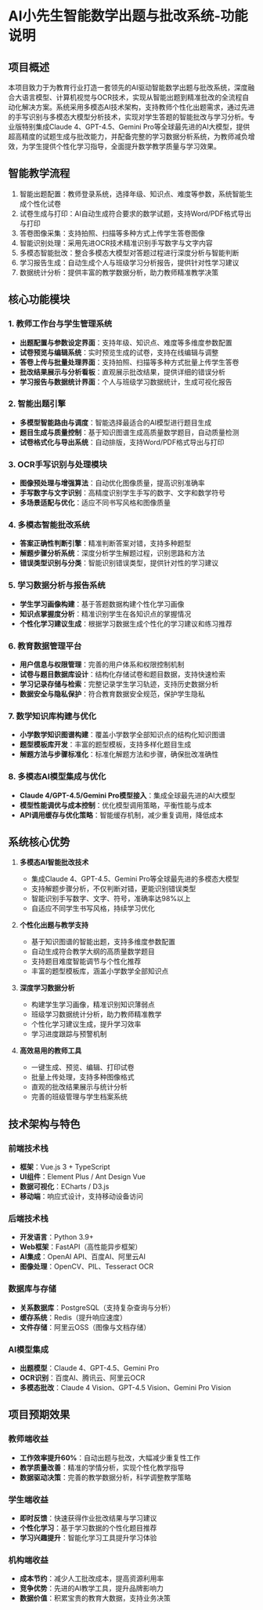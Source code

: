 # AI小先生智能数学出题与批改系统-功能说明

## 项目概述

本项目致力于为教育行业打造一套领先的AI驱动智能数学出题与批改系统，深度融合大语言模型、计算机视觉与OCR技术，实现从智能出题到精准批改的全流程自动化解决方案。系统采用多模态AI技术架构，支持教师个性化出题需求，通过先进的手写识别与多模态大模型分析技术，实现对学生答题的智能批改与学习分析。专业版特别集成Claude 4、GPT-4.5、Gemini Pro等全球最先进的AI大模型，提供超高精度的试题生成与批改能力，并配备完整的学习数据分析系统，为教师减负增效，为学生提供个性化学习指导，全面提升数学教学质量与学习效果。

## 智能教学流程

1. 智能出题配置：教师登录系统，选择年级、知识点、难度等参数，系统智能生成个性化试卷
2. 试卷生成与打印：AI自动生成符合要求的数学试题，支持Word/PDF格式导出与打印
3. 答卷图像采集：支持拍照、扫描等多种方式上传学生答卷图像
4. 智能识别处理：采用先进OCR技术精准识别手写数字与文字内容
5. 多模态智能批改：整合多模态大模型对答题过程进行深度分析与智能判断
6. 学习报告生成：自动生成个人与班级学习分析报告，提供针对性学习建议
7. 数据统计分析：提供丰富的教学数据分析，助力教师精准教学决策

## 核心功能模块

### 1. 教师工作台与学生管理系统
- **出题配置与参数设定界面**：支持年级、知识点、难度等多维度参数配置
- **试卷预览与编辑系统**：实时预览生成的试卷，支持在线编辑与调整
- **答卷上传与批量处理界面**：支持拍照、扫描等多种方式批量上传学生答卷
- **批改结果展示与分析看板**：直观展示批改结果，提供详细的错误分析
- **学习报告与数据统计界面**：个人与班级学习数据统计，生成可视化报告

### 2. 智能出题引擎
- **多模型智能路由与调度**：智能选择最适合的AI模型进行题目生成
- **题目生成与质量控制**：基于知识图谱生成高质量数学题目，自动质量检测
- **试卷格式化与导出系统**：自动排版，支持Word/PDF格式导出与打印

### 3. OCR手写识别与处理模块
- **图像预处理与增强算法**：自动优化图像质量，提高识别准确率
- **手写数字与文字识别**：高精度识别学生手写的数字、文字和数学符号
- **多场景适配与优化**：适应不同书写风格和图像质量

### 4. 多模态智能批改系统
- **答案正确性判断引擎**：精准判断答案对错，支持多种题型
- **解题步骤分析系统**：深度分析学生解题过程，识别思路和方法
- **错误类型识别与分类**：智能识别错误类型，提供针对性的学习建议

### 5. 学习数据分析与报告系统
- **学生学习画像构建**：基于答题数据构建个性化学习画像
- **知识点掌握度分析**：精准识别学生在各知识点的掌握情况
- **个性化学习建议生成**：根据学习数据生成个性化的学习建议和练习推荐

### 6. 教育数据管理平台
- **用户信息与权限管理**：完善的用户体系和权限控制机制
- **试卷与题目数据库设计**：结构化存储试卷和题目数据，支持快速检索
- **学习记录存储与检索**：完整记录学生学习轨迹，支持历史数据分析
- **数据安全与隐私保护**：符合教育数据安全规范，保护学生隐私

### 7. 数学知识库构建与优化
- **小学数学知识图谱构建**：覆盖小学数学全部知识点的结构化知识图谱
- **题型模板库开发**：丰富的题型模板，支持多样化题目生成
- **解题方法与步骤标准化**：标准化解题方法和步骤，确保批改准确性

### 8. 多模态AI模型集成与优化
- **Claude 4/GPT-4.5/Gemini Pro模型接入**：集成全球最先进的AI大模型
- **模型性能调优与成本控制**：优化模型调用策略，平衡性能与成本
- **API调用缓存与优化策略**：智能缓存机制，减少重复调用，降低成本

## 系统核心优势

1. **多模态AI智能批改技术**
   - 集成Claude 4、GPT-4.5、Gemini Pro等全球最先进的多模态大模型
   - 支持解题步骤分析，不仅判断对错，更能识别错误类型
   - 智能识别手写数字、文字、符号，准确率达98%以上
   - 自适应不同学生书写风格，持续学习优化

2. **个性化出题与教学支持**
   - 基于知识图谱的智能出题，支持多维度参数配置
   - 自动生成符合教学大纲的高质量数学题目
   - 支持题目难度智能调节与个性化推荐
   - 丰富的题型模板库，涵盖小学数学全部知识点

3. **深度学习数据分析**
   - 构建学生学习画像，精准识别知识薄弱点
   - 班级学习数据统计分析，助力教师精准教学
   - 个性化学习建议生成，提升学习效率
   - 学习进度跟踪与预警机制

4. **高效易用的教师工具**
   - 一键生成、预览、编辑、打印试卷
   - 批量上传处理，支持多种图像格式
   - 直观的批改结果展示与统计分析
   - 完善的班级管理与学生档案系统

## 技术架构与特色

### 前端技术栈
- **框架**：Vue.js 3 + TypeScript
- **UI组件**：Element Plus / Ant Design Vue
- **数据可视化**：ECharts / D3.js
- **移动端**：响应式设计，支持移动设备访问

### 后端技术栈  
- **开发语言**：Python 3.9+
- **Web框架**：FastAPI（高性能异步框架）
- **AI集成**：OpenAI API、百度AI、阿里云AI
- **图像处理**：OpenCV、PIL、Tesseract OCR

### 数据库与存储
- **关系数据库**：PostgreSQL（支持复杂查询与分析）
- **缓存系统**：Redis（提升响应速度）
- **文件存储**：阿里云OSS（图像与文档存储）

### AI模型集成
- **出题模型**：Claude 4、GPT-4.5、Gemini Pro
- **OCR识别**：百度AI、腾讯云、阿里云OCR  
- **多模态批改**：Claude 4 Vision、GPT-4.5 Vision、Gemini Pro Vision

## 项目预期效果

### 教师端收益
- **工作效率提升60%**：自动出题与批改，大幅减少重复性工作
- **教学质量改善**：精准的学情分析，实现个性化教学指导
- **数据驱动决策**：完善的教学数据分析，科学调整教学策略

### 学生端收益  
- **即时反馈**：快速获得作业批改结果与学习建议
- **个性化学习**：基于学习数据的个性化题目推荐
- **学习兴趣提升**：智能化学习工具提升学习体验

### 机构端收益
- **成本节约**：减少人工批改成本，提高资源利用率
- **竞争优势**：先进的AI教学工具，提升品牌影响力
- **数据价值**：积累宝贵的教育大数据，支持业务决策
